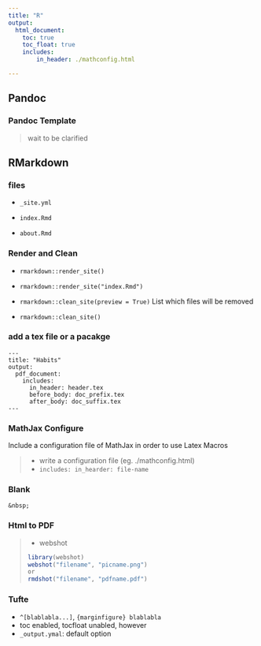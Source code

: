 ```yaml
---
title: "R"
output:
  html_document:
    toc: true
    toc_float: true
    includes:
        in_header: ./mathconfig.html

---
```


## Pandoc

### Pandoc Template

> wait to be clarified

## RMarkdown

### files

* `_site.yml`

* `index.Rmd`

* `about.Rmd`

### Render and Clean

* `rmarkdown::render_site()`

* `rmarkdown::render_site("index.Rmd")`

* `rmarkdown::clean_site(preview = True)`
    List which files will be removed
    
* `rmarkdown::clean_site()`

### add a tex file or a pacakge

```rmarkdown
---
title: "Habits"
output:
  pdf_document:
    includes:
      in_header: header.tex
      before_body: doc_prefix.tex
      after_body: doc_suffix.tex
---
```

### MathJax Configure

Include a configuration file of MathJax in order to use Latex Macros  

> * write a configuration file (eg. ./mathconfig.html)
> * `includes: in_hearder: file-name`

### Blank

`&nbsp;`
    
### Html to PDF

> * webshot
> ```r
> library(webshot)
> webshot("filename", "picname.png")
> or
> rmdshot("filename", "pdfname.pdf")
> ```

### Tufte

* `^[blablabla...]`, ````{marginfigure} blablabla````
* toc enabled, tocfloat unabled, however
* `_output.ymal`: default option